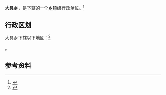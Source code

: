 {{中国乡级行政区|53/07/21/208/000}}

'''大具乡'''，是{{PRC admin/fullname|53/07/21/208/000|3}}下辖的一个[[乡镇|乡镇]]级行政单位。<ref>{{PRC admin/ref sgc|{{PRC admin/parent|53/07/21/208/000}}}}</ref>

== 行政区划 ==

大具乡下辖以下地区：<ref>{{PRC admin/ref sgc|53/07/21/208/000}}</ref>

{{PRC admin/children|53/07/21/208/000}}。

== 参考资料 ==

{{reflist}}

{{行政区划小作品}}
{{PRC admin/navcat|53/07/21/208/000}}